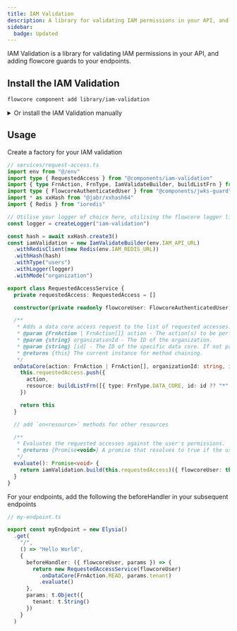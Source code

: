 ```yaml
---
title: IAM Validation
description: A library for validating IAM permissions in your API, and adding flowcore guards to your endpoints
sidebar:
  badge: Updated
---
```


IAM Validation is a library for validating IAM permissions in your API, and adding flowcore guards to your endpoints.

## Install the IAM Validation

```bash
flowcore component add library/iam-validation
```

<details>
  <summary>Or install the IAM Validation manually</summary>

    Run this command in your project's root directory:

    ```bash
    bun add ioredis @sinclair/typebox
    ```

    ```bash
    bunx jsr add @jabr/xxhash64
    ```

    Create a `iam-validation.ts` file in your project's lib folder, and add the following code:

    ```typescript
    // lib/iam-validation.ts
    import { ApiException } from "@components/api-exceptions"
    import type { Logger } from "@components/logger"
    import type * as xxHash from "@jabr/xxhash64"
    import { type Static, Type } from "@sinclair/typebox"
    import { BunSqliteKeyValue } from "bun-sqlite-key-value"

    /**
     * Represents an API forbidden exception. This exception is thrown when the server refuses to authorize the request.
     *
     * @property {number} status - The HTTP status code for the exception, which is 403.
     * @property {string} code - The error code for the exception, which is "FORBIDDEN".
     */
    export class IamForbiddenException extends ApiException {
      public status = 403
      public code = "FORBIDDEN"

      constructor(
        message: string,
        public readonly validPolicies?: { policyFrn: string; statementId: string }[],
        public readonly invalidRequest?: RequestedAccess,
      ) {
        super(message)
      }
    }

    /**
     * Defines the structure of requested access for IAM validation.
     *
     * @property {action} - The action or actions to validate against.
     * @property {resource} - The resource to validate, in order of granularity. First match wins.
     */
    export const requestedAccess = Type.Array(
      Type.Object({
        action: Type.Union([Type.String(), Type.Array(Type.String())], {
          description: "The action or actions to validate against",
          examples: ["read", "write", "fetch", "ingest"],
        }),
        resource: Type.Array(Type.String({ pattern: "^frn::" }), {
          description: "The resource to validate, in order of granularity. First match wins.",
          examples: [
            [
              "frn::tenant",
              "frn::tenant:data-core/24005dde-7476-4692-aec4-175d2e5a9b9e",
              "frn::tenant:flow-type/6a394228-e1a1-4491-b280-0117f481be32",
              "frn::tenant:event-type/ffff7fe3-45c7-4a96-afe2-2519ee342d69",
            ],
            [
              "frn::13ea0ce0-2f5c-46c4-b4f2-e0e15c5d1cda",
              "frn::13ea0ce0-2f5c-46c4-b4f2-e0e15c5d1cda:data-core/24005dde-7476-4692-aec4-175d2e5a9b9e",
              "frn::13ea0ce0-2f5c-46c4-b4f2-e0e15c5d1cda:flow-type/6a394228-e1a1-4491-b280-0117f481be32",
              "frn::13ea0ce0-2f5c-46c4-b4f2-e0e15c5d1cda:event-type/ffff7fe3-45c7-4a96-afe2-2519ee342d69",
            ],
          ],
        }),
      }),
    )

    /**
     * Represents the type of requested access for IAM validation.
     */
    export type RequestedAccess = Static<typeof requestedAccess>

    /**
     * Represents the response from IAM validation.
     *
     * @property {valid} - Indicates if the validation was successful.
     * @property {validPolicies} - The policies that were validated.
     * @property {checksum} - The checksum of the validation request.
     * @property {invalidRequest} - The invalid request details if validation failed.
     */
    export type IamValidationResponse =
      | {
          valid: true
          validPolicies: { policyFrn: string; statementId: string }[]
          checksum: string
        }
      | {
          valid: false
          invalidRequest: RequestedAccess
          validPolicies: { policyFrn: string; statementId: string }[]
        }

    const HASH_KEY_TTL_IN_MS = 300_000

    export class IamValidateBuilder {
      private hash!: xxHash.Hasher
      private type: "users" | "keys" = "users"
      private mode: "tenant" | "organization" = "tenant"
      private logger: Logger | undefined
      private localCache: BunSqliteKeyValue = new BunSqliteKeyValue(":memory:", {
        ttlMs: 300_000,
      })

      constructor(private readonly iamApiUrl: string) {}

      /**
       * Sets the hash function for generating checksums.
       *
       * @param {xxHash.Hasher} hash - The hash function instance.
       * @returns {IamValidateBuilder} - This instance for method chaining.
       */
      public withHash(hash: xxHash.Hasher): IamValidateBuilder {
        this.hash = hash
        return this
      }

      /**
       * Sets the type of validation to perform.
       *
       * @param {"users" | "keys"} type - The type of validation.
       * @returns {IamValidateBuilder} - This instance for method chaining.
       */
      public withType(type: "users" | "keys"): IamValidateBuilder {
        this.type = type
        return this
      }

      /**
       * Sets the mode of validation to perform.
       *
       * @param {"tenant" | "organization"} mode - The mode of validation.
       * @returns {IamValidateBuilder} - This instance for method chaining.
       */
      public withMode(mode: "tenant" | "organization"): IamValidateBuilder {
        this.mode = mode
        return this
      }

      /**
       * Sets the logger for logging validation events.
       *
       * @param {Logger} logger - The logger instance.
       * @returns {IamValidateBuilder} - This instance for method chaining.
       */
      public withLogger(logger: Logger): IamValidateBuilder {
        this.logger = logger
        return this
      }

      /**
       * Builds the IAM validation process.
       *
       * @param {RequestedAccess} requestedAccess - The requested access details.
       * @returns {(flowcoreUser: FlowcoreAuthenticatedUser) => Promise<void>} - A promise that resolves to void.
       */
      public build(
        requestedAccess: RequestedAccess,
      ): (options: { flowcoreUser: FlowcoreAuthenticatedUser }) => Promise<void> {
        const checksum = this.hash.hash(JSON.stringify(requestedAccess), "hex").toString()
        return async ({ flowcoreUser }: { flowcoreUser: FlowcoreAuthenticatedUser }): Promise<void> => {
          const { id } = flowcoreUser
          const localChecksum = this.localCache.get<boolean>(`${id}-${checksum}`)
          if (localChecksum === true) {
            return
          }

          const validation = await fetch(`${this.iamApiUrl}/api/v1/validate/${this.type}/${id}`, {
            method: "POST",
            headers: {
              "Content-Type": "application/json",
            },
            body: JSON.stringify({
              mode: this.mode,
              requestedAccess,
            }),
          })

          const data = (await validation.json()) as IamValidationResponse

          if (data.valid) {
            this.localCache.set(`${id}-${data.checksum}`, true, HASH_KEY_TTL_IN_MS)
            this.logger?.debug(`IAM validation passed for ${this.type} ${id} with checksum ${data.checksum}`)
          } else {
            this.logger?.error("IAM validation failed", data)
            throw new IamForbiddenException("IAM validation failed", data.validPolicies, data.invalidRequest)
          }
        }
      }
    }

    /**
     * Enum for defining the types of FRNs.
     *
     * @enum {string}
     */
    export enum FrnType {
      USER = "user",
      KEY = "key",
      ROLE = "role",
      POLICY = "policy",
      ORGANIZATION = "organization",
      DATA_CORE = "data-core",
      FLOW_TYPE = "flow-type",
      EVENT_TYPE = "event-type",
      ALL = "*",
    }

    /**
     * Enum for defining the actions that can be performed on FRNs.
     *
     * @enum {string}
     */
    export enum FrnAction {
      READ = "read",
      WRITE = "write",
      INGEST = "ingest",
      FETCH = "fetch",
      ALL = "*",
    }

    /**
     * Builds a fully qualified FRN string.
     *
     * @param {string} tenantOrOrganizationId - The tenant or organization ID.
     * @param {FrnType} type - The type of FRN.
     * @param {string} [id] - The ID of the FRN.
     * @returns {string} - The fully qualified FRN string.
     */
    export const buildFrn = (tenantOrOrganizationId: string, type: FrnType, id?: string): string => {
      return `frn::${tenantOrOrganizationId}:${type}${id ? `/${id}` : ""}`
    }

    /**
     * Builds a list of fully qualified FRN strings.
     *
     * @param {{ type: FrnType; id?: string }[]} items - The list of items to build FRNs for.
     * @param {string} tenantOrOrganizationId - The tenant or organization ID.
     * @returns {string[]} - A list of fully qualified FRN strings.
     */
    export const buildListFrn = (items: { type: FrnType; id?: string }[], tenantOrOrganizationId: string): string[] => {
      return [
        buildFrn(tenantOrOrganizationId, FrnType.ALL),
        ...items.map((item) => buildFrn(tenantOrOrganizationId, item.type, item.id)),
      ]
    }
    ```
</details>

## Usage


Create a factory for your IAM validation

```typescript
// services/request-access.ts
import env from "@/env"
import type { RequestedAccess } from "@components/iam-validation"
import { type FrnAction, FrnType, IamValidateBuilder, buildListFrn } from "@components/iam-validation"
import type { FlowcoreAuthenticatedUser } from "@components/jwks-guard"
import * as xxHash from "@jabr/xxhash64"
import { Redis } from "ioredis"

// Utilise your logger of choice here, utilising the flowcore logger library
const logger = createLogger("iam-validation")

const hash = await xxHash.create3()
const iamValidation = new IamValidateBuilder(env.IAM_API_URL)
  .withRedisClient(new Redis(env.IAM_REDIS_URL))
  .withHash(hash)
  .withType("users")
  .withLogger(logger)
  .withMode("organization")

export class RequestedAccessService {
  private requestedAccess: RequestedAccess = []

  constructor(private readonly flowcoreUser: FlowcoreAuthenticatedUser) {}

  /**
   * Adds a data core access request to the list of requested accesses.
   * @param {FrnAction | FrnAction[]} action - The action(s) to be performed on the data core.
   * @param {string} organizationId - The ID of the organization.
   * @param {string} [id] - The ID of the specific data core. If not provided, defaults to "*" (all data cores).
   * @returns {this} The current instance for method chaining.
   */
  onDataCore(action: FrnAction | FrnAction[], organizationId: string, id?: string): this {
    this.requestedAccess.push({
      action,
      resource: buildListFrn([{ type: FrnType.DATA_CORE, id: id ?? "*" }], organizationId),
    })

    return this
  }

  // add `on<resource>` methods for other resources

  /**
   * Evaluates the requested accesses against the user's permissions.
   * @returns {Promise<void>} A promise that resolves to true if the user has all requested permissions, false otherwise.
   */
  evaluate(): Promise<void> {
    return iamValidation.build(this.requestedAccess)({ flowcoreUser: this.flowcoreUser })
  }
}
```

For your endpoints, add the following the beforeHandler in your subsequent endpoints

```typescript
// my-endpoint.ts

export const myEndpoint = new Elysia()
  .get(
    "/", 
    () => "Hello World", 
    {
      beforeHandler: ({ flowcoreUser, params }) => {
        return new RequestedAccessService(flowcoreUser)
          .onDataCore(FrnAction.READ, params.tenant)
          .evaluate()
      },
      params: t.Object({
        tenant: t.String()
      })
    }
  )
```

